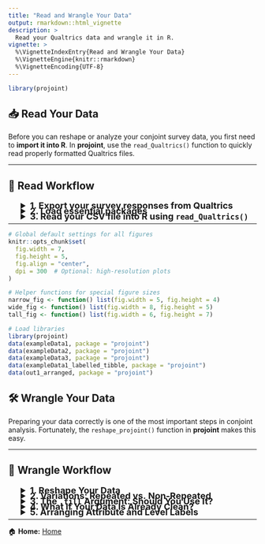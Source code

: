 ```yaml
---
title: "Read and Wrangle Your Data"
output: rmarkdown::html_vignette
description: >
  Read your Qualtrics data and wrangle it in R.
vignette: >
  %\VignetteIndexEntry{Read and Wrangle Your Data}
  %\VignetteEngine{knitr::rmarkdown}
  %\VignetteEncoding{UTF-8}
---
```


```r
library(projoint)
```

## 📥 Read Your Data

Before you can reshape or analyze your conjoint survey data, you first need to **import it into R**.  In **projoint**, use the `read_Qualtrics()` function to quickly read properly formatted Qualtrics files.

---

## 🚀 Read Workflow

<details style="margin-left: 25px; margin-bottom: -10px">
<summary style="font-size: 18px;">**1. Export your survey responses from Qualtrics**</summary>

When exporting from Qualtrics:

- Click **"Download Data"**.
- Choose **CSV** format.
- Critically, select **"Use choice text"** rather than coded values.

⚡ If you skip selecting "Use choice text," your conjoint data may fail to load properly!

</details>

<details style="margin-left: 25px; margin-bottom: -10px">
<summary style="font-size: 18px;">**2. Load essential packages**</summary>

```r
library(tidyverse)
library(projoint)
```
</details>

<details style="margin-left: 25px; margin-bottom: -10px">
<summary style="font-size: 18px;">**3. Read your CSV file into R using `read_Qualtrics()`**</summary>

```r
# Example: If your file is located in a "data" folder
data <- read_Qualtrics("data/your_file.csv")
```
Or, if using an example bundled with **projoint**:

```r
data <- read_Qualtrics(
  system.file("extdata", "mummolo_nall_replication.csv", package = "projoint")
)
```

```r
# Inspect the imported data:
data
```
</details>

---

```r
# Global default settings for all figures
knitr::opts_chunk$set(
  fig.width = 7,
  fig.height = 5,
  fig.align = "center",
  dpi = 300  # Optional: high-resolution plots
)

# Helper functions for special figure sizes
narrow_fig <- function() list(fig.width = 5, fig.height = 4)
wide_fig <- function() list(fig.width = 8, fig.height = 5)
tall_fig <- function() list(fig.width = 6, fig.height = 7)

# Load libraries
library(projoint)
data(exampleData1, package = "projoint")
data(exampleData2, package = "projoint")
data(exampleData3, package = "projoint")
data(exampleData1_labelled_tibble, package = "projoint")
data(out1_arranged, package = "projoint")

```

## 🛠️ Wrangle Your Data

Preparing your data correctly is one of the most important steps in conjoint analysis. Fortunately, the `reshape_projoint()` function in **projoint** makes this easy.

---

## 🚀 Wrangle Workflow

<details style="margin-left: 25px; margin-bottom: -10px">
<summary style="font-size: 18px;">**1. Reshape Your Data**</summary>
<div>

### Example (Flipped Repeated Task)

```r
outcomes <- paste0("choice", 1:8)
outcomes1 <- c(outcomes, "choice1_repeated_flipped")

out1 <- reshape_projoint(
  .dataframe = exampleData1,
  .outcomes = outcomes1,
  .choice_labels = c("A", "B"),
  .alphabet = "K",
  .idvar = "ResponseId",
  .repeated = TRUE,
  .flipped = TRUE
)
```

**Key Arguments**:

- `.outcomes`: Outcome columns (include repeated task last)
- `.choice_labels`: Profile labels (e.g., "A", "B")
- `.idvar`: Respondent ID variable
- `.alphabet`: Variable prefix ("K")
- `.repeated`, `.flipped`: If repeated task exists and is flipped

</div>
</details>

<details style="margin-left: 25px; margin-bottom: -10px">
<summary style="font-size: 18px;">**2. Variations: Repeated vs. Non-Repeated**</summary>

**Not-Flipped Repeated Task**

```r
outcomes <- paste0("choice", 1:8)
outcomes2 <- c(outcomes, "choice1_repeated_notflipped")
out2 <- reshape_projoint(
  .dataframe = exampleData2,
  .outcomes = outcomes2,
  .repeated = TRUE,
  .flipped = FALSE
)
```

**No Repeated Task**

```r
outcomes <- paste0("choice", 1:8)
out3 <- reshape_projoint(
  .dataframe = exampleData3,
  .outcomes = outcomes,
  .repeated = FALSE
)
```

</details>

<details style="margin-left: 25px; margin-bottom: -10px">
<summary style="font-size: 18px;">**3. The `.fill` Argument: Should You Use It?**</summary>

Use `.fill = TRUE` to "fill" missing values based on IRR agreement.

```r
fill_FALSE <- reshape_projoint(
  .dataframe = exampleData1,
  .outcomes = outcomes1,
  .fill = FALSE
)

fill_TRUE <- reshape_projoint(
  .dataframe = exampleData1,
  .outcomes = outcomes1,
  .fill = TRUE
)
```

Compare:

```r
selected_vars <- c("id", "task", "profile", "selected", "selected_repeated", "agree")
fill_FALSE$data[selected_vars]
fill_TRUE$data[selected_vars]
```

**Tip:**  
- Use `.fill = TRUE` for small-sample or subgroup analysis (helps increase power).  
- Use `.fill = FALSE` (default) when in doubt for safer estimates.

</details>

<details style="margin-left: 25px; margin-bottom: -10px">
<summary style="font-size: 18px;">**4. What If Your Data Is Already Clean?**</summary>

If you already have a clean dataset, use `make_projoint_data()`:

```r
out4 <- make_projoint_data(
  .dataframe = exampleData1_labelled_tibble,
  .attribute_vars = c(
    "School Quality", "Violent Crime Rate (Vs National Rate)",
    "Racial Composition", "Housing Cost",
    "Presidential Vote (2020)", "Total Daily Driving Time for Commuting and Errands",
    "Type of Place"
  ),
  .id_var = "id",
  .task_var = "task",
  .profile_var = "profile",
  .selected_var = "selected",
  .selected_repeated_var = "selected_repeated",
  .fill = TRUE
)
```

Preview:

```r
out4
```

</details>

<details style="margin-left: 25px; margin-bottom: -10px">
<summary style="font-size: 18px;">**5. Arranging Attribute and Level Labels**</summary>

To reorder or relabel attributes:

1. Save labels:

```r
save_labels(out1, "temp/labels_original.csv")
```

2. Edit the CSV (change `order`, label columns; leave `level_id` untouched)

3. Save it as "labels_arranged.csv" or something else.

4. Reload labels:

```r
data(out1_arranged, package = "projoint")
```

Compare using our example:

```r
mm <- projoint(out1, .structure = "profile_level", .estimand = "mm")
plot(mm)
```

```r
mm <- projoint(out1_arranged, .structure = "profile_level", .estimand = "mm")
plot(mm)
```

</details>

---

🏠 **Home:** [Home](../index.html)


